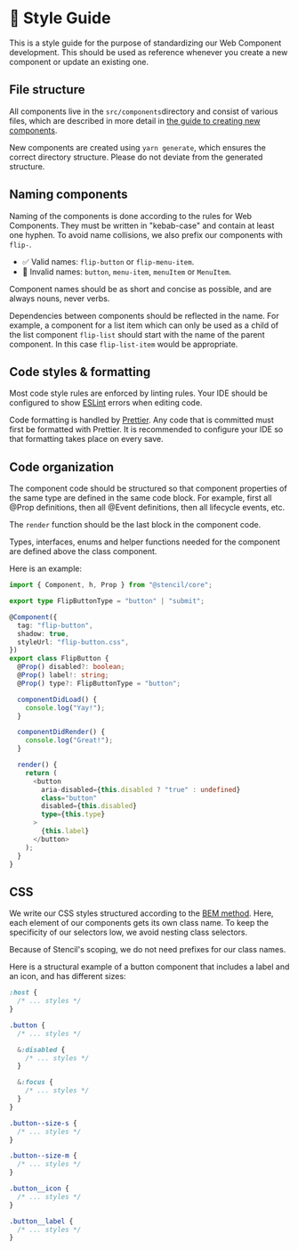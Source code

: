 
<Meta title="Requirements/Style Guide" />

# 💅 Style Guide

This is a style guide for the purpose of standardizing our Web Component
development. This should be used as reference whenever you create a new
component or update an existing one.

## File structure

All components live in the `src/components`directory and consist of various
files, which are described in more detail in
[the guide to creating new components](?path=/docs/contributions-create-a-component--page).

New components are created using `yarn generate`, which ensures the correct
directory structure. Please do not deviate from the generated structure.

## Naming components

Naming of the components is done according to the rules for Web Components. They
must be written in "kebab-case" and contain at least one hyphen. To avoid name
collisions, we also prefix our components with `flip-`.

- ✅ Valid names: `flip-button` or `flip-menu-item`.
- 🚫 Invalid names: `button`, `menu-item`, `menuItem` or `MenuItem`.

Component names should be as short and concise as possible, and are always
nouns, never verbs.

Dependencies between components should be reflected in the name. For example, a
component for a list item which can only be used as a child of the list
component `flip-list` should start with the name of the parent component. In
this case `flip-list-item` would be appropriate.

## Code styles & formatting

Most code style rules are enforced by linting rules. Your IDE should be
configured to show [ESLint](https://eslint.org/) errors when editing code.

Code formatting is handled by [Prettier](https://prettier.io/). Any code that is
committed must first be formatted with Prettier. It is recommended to configure
your IDE so that formatting takes place on every save.

## Code organization

The component code should be structured so that component properties of the same
type are defined in the same code block. For example, first all @Prop
definitions, then all @Event definitions, then all lifecycle events, etc.

The `render` function should be the last block in the component code.

Types, interfaces, enums and helper functions needed for the component are
defined above the class component.

Here is an example:

```typescript
import { Component, h, Prop } from "@stencil/core";

export type FlipButtonType = "button" | "submit";

@Component({
  tag: "flip-button",
  shadow: true,
  styleUrl: "flip-button.css",
})
export class FlipButton {
  @Prop() disabled?: boolean;
  @Prop() label!: string;
  @Prop() type?: FlipButtonType = "button";

  componentDidLoad() {
    console.log("Yay!");
  }

  componentDidRender() {
    console.log("Great!");
  }

  render() {
    return (
      <button
        aria-disabled={this.disabled ? "true" : undefined}
        class="button"
        disabled={this.disabled}
        type={this.type}
      >
        {this.label}
      </button>
    );
  }
}
```

## CSS

We write our CSS styles structured according to the
[BEM method](https://css-tricks.com/bem-101/). Here, each element of our
components gets its own class name. To keep the specificity of our selectors
low, we avoid nesting class selectors.

Because of Stencil's scoping, we do not need prefixes for our class names.

Here is a structural example of a button component that includes a label and an
icon, and has different sizes:

```css
:host {
  /* ... styles */
}

.button {
  /* ... styles */

  &:disabled {
    /* ... styles */
  }

  &:focus {
    /* ... styles */
  }
}

.button--size-s {
  /* ... styles */
}

.button--size-m {
  /* ... styles */
}

.button__icon {
  /* ... styles */
}

.button__label {
  /* ... styles */
}
```
